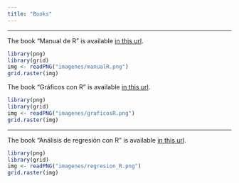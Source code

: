 ```yaml
---
title: "Books"
---
```


<hr>

<div class = "row">

<div class = "col-md-6">
The book "Manual de R" is available [in this url](https://fhernanb.github.io/Manual-de-R/).

```r
library(png)
library(grid)
img <- readPNG("imagenes/manualR.png")
grid.raster(img)
```
</div>

<div class = "col-md-6">
The book "Gráficos con R" is available [in this url](https://fhernanb.github.io/Graficos-con-R/).

```r
library(png)
library(grid)
img <- readPNG("imagenes/graficosR.png")
grid.raster(img)
```
</div>

</div>



<hr>



<div class = "row">

<div class = "col-md-6">
The book "Análisis de regresión con R" is available [in this url](https://fhernanb.github.io/libro_regresion/).

```r
library(png)
library(grid)
img <- readPNG("imagenes/regresion_R.png")
grid.raster(img)
```
</div>



</div>